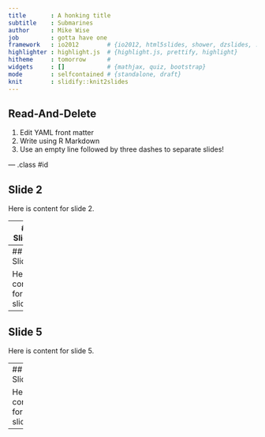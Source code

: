 ```yaml
---
title       : A honking title
subtitle    : Submarines
author      : Mike Wise
job         : gotta have one
framework   : io2012        # {io2012, html5slides, shower, dzslides, ...}
highlighter : highlight.js  # {highlight.js, prettify, highlight}
hitheme     : tomorrow      # 
widgets     : []            # {mathjax, quiz, bootstrap}
mode        : selfcontained # {standalone, draft}
knit        : slidify::knit2slides
---
```


## Read-And-Delete

1. Edit YAML front matter
2. Write using R Markdown
3. Use an empty line followed by three dashes to separate slides!

--- .class #id 

## Slide 2

Here is content for slide 2.

---
## Slide 3

Here is content for slide 3.

---
## Slide 4

Here is content for slide 4.

---
## Slide 5

Here is content for slide 5.

---
## Slide 6

Here is content for slide 6.

---